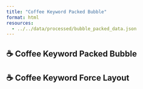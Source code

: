 ```yaml
---
title: "Coffee Keyword Packed Bubble"
format: html
resources:
  - ../../data/processed/bubble_packed_data.json
---
```


## ☕ Coffee Keyword Packed Bubble

<div id="bubble-container"></div>

<script src="https://d3js.org/d3.v7.min.js"></script>
<script type="module">
  import { drawPackedBubble } from "./coffee_packed_bubble.js";
  drawPackedBubble("#bubble-container", "bubble_packed_data.json");
</script>

<style>
.tooltip {
  font-family: sans-serif;
  position: absolute;
  background: #f9f9f9;
  padding: 6px 12px;
  border: 1px solid #ccc;
  border-radius: 6px;
  pointer-events: none;
  font-size: 13px;
}
</style>


## ☕ Coffee Keyword Force Layout

<div id="bubble-container"></div>

<script src="https://d3js.org/d3.v7.min.js"></script>

<script type="module">
  import { drawForceBubble } from "./force_layout.js";
  drawForceBubble("#bubble-container", "bubble_packed_data_grouped.json");
</script>

<style>
.tooltip {
  font-family: sans-serif;
  position: absolute;
  background: #f9f9f9;
  padding: 6px 12px;
  border: 1px solid #ccc;
  border-radius: 6px;
  pointer-events: none;
  font-size: 13px;
}
</style>
